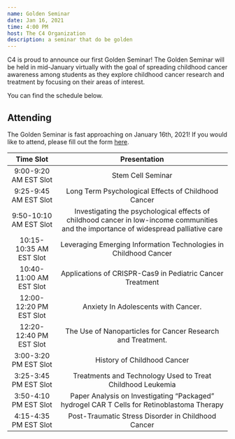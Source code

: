 ```yaml
---
name: Golden Seminar
date: Jan 16, 2021
time: 4:00 PM
host: The C4 Organization
description: a seminar that do be golden
---
```


C4 is proud to announce our first Golden Seminar! The Golden Seminar will be held in mid-January virtually with the goal of spreading childhood cancer awareness among students as they explore childhood cancer research and treatment by focusing on their areas of interest. 

You can find the schedule below.

## Attending

The Golden Seminar is fast approaching on January 16th, 2021! If you would like to attend, please fill out the form [here](https://docs.google.com/forms/d/e/1FAIpQLSc6LMaRc6mkGNq-mbd1aG_Sai045WoxmjD6EgQ03yuNEm1C8w/viewform). 


| Time Slot                 | Presentation                                                                                                                             |
|:-------------------------:|:----------------------------------------------------------------------------------------------------------------------------------------:|
| 9:00-9:20 AM EST Slot     | Stem Cell Seminar                                                                                                                        |
| 9:25-9:45 AM EST Slot     | Long Term Psychological Effects of Childhood Cancer                                                                                      |
| 9:50-10:10 AM EST Slot    | Investigating the psychological effects of childhood cancer in low-income communities and the importance of widespread palliative care   |
| 10:15-10:35 AM EST Slot   | Leveraging Emerging Information Technologies in Childhood Cancer                                                                         |
| 10:40-11:00 AM EST Slot   | Applications of CRISPR-Cas9 in Pediatric Cancer Treatment                                                                                |
| 12:00-12:20 PM EST Slot   | Anxiety In Adolescents with Cancer.                                                                                                      |
| 12:20-12:40 PM EST Slot   | The Use of Nanoparticles for Cancer Research and Treatment.                                                                              |
| 3:00-3:20 PM EST Slot     | History of Childhood Cancer                                                                                                              |
| 3:25-3:45 PM EST Slot     | Treatments and Technology Used to Treat Childhood Leukemia                                                                               |
| 3:50-4:10 PM EST Slot     | Paper Analysis on Investigating “Packaged” hydrogel CAR T Cells for Retinoblastoma Therapy                                               |
| 4:15-4:35 PM EST Slot     | Post-Traumatic Stress Disorder in Childhood Cancer                                                                                       |
